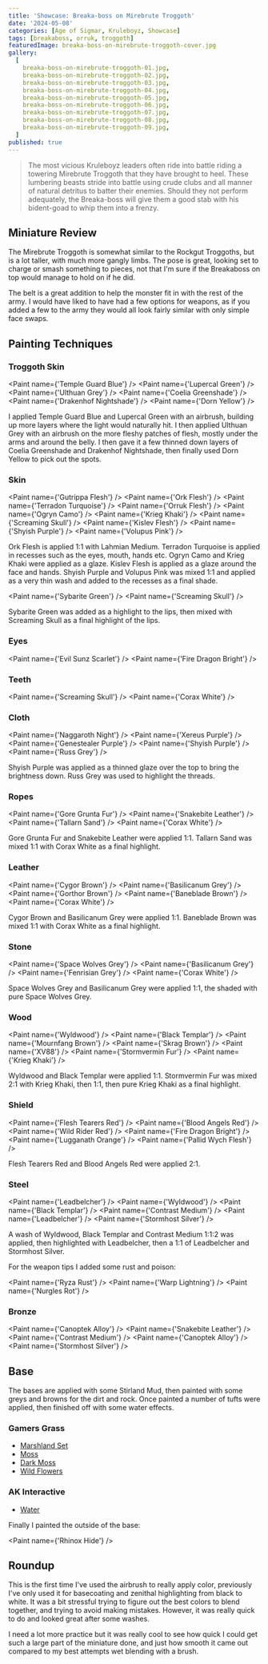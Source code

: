 ```yaml
---
title: 'Showcase: Breaka-boss on Mirebrute Troggoth'
date: '2024-05-08'
categories: [Age of Sigmar, Kruleboyz, Showcase]
tags: [breakaboss, orruk, troggoth]
featuredImage: breaka-boss-on-mirebrute-troggoth-cover.jpg
gallery:
  [
    breaka-boss-on-mirebrute-troggoth-01.jpg,
    breaka-boss-on-mirebrute-troggoth-02.jpg,
    breaka-boss-on-mirebrute-troggoth-03.jpg,
    breaka-boss-on-mirebrute-troggoth-04.jpg,
    breaka-boss-on-mirebrute-troggoth-05.jpg,
    breaka-boss-on-mirebrute-troggoth-06.jpg,
    breaka-boss-on-mirebrute-troggoth-07.jpg,
    breaka-boss-on-mirebrute-troggoth-08.jpg,
    breaka-boss-on-mirebrute-troggoth-09.jpg,
  ]
published: true
---
```



> The most vicious Kruleboyz leaders often ride into battle riding a towering Mirebrute Troggoth that they have brought
> to heel. These lumbering beasts stride into battle using crude clubs and all manner of natural detritus to batter
> their enemies. Should they not perform adequately, the Breaka-boss will give them a good stab with his bident-goad
> to whip them into a frenzy.

## Miniature Review

The Mirebrute Troggoth is somewhat similar to the Rockgut Troggoths, but is a lot taller, with much more gangly limbs.
The pose is great, looking set to charge or smash something to pieces, not that I'm sure if the Breakaboss on top
would manage to hold on if he did.

The belt is a great addition to help the monster fit in with the rest of the army. I would have liked to have had a few
options for weapons, as if you added a few to the army they would all look fairly similar with only simple face swaps.

## Painting Techniques

### Troggoth Skin

<Paint name={'Temple Guard Blue'} />
<Paint name={'Lupercal Green'} />
<Paint name={'Ulthuan Grey'} />
<Paint name={'Coelia Greenshade'} />
<Paint name={'Drakenhof Nightshade'} />
<Paint name={'Dorn Yellow'} />

I applied Temple Guard Blue and Lupercal Green with an airbrush, building up more layers where the light would
naturally hit. I then applied Ulthuan Grey with an airbrush on the more fleshy patches of flesh, mostly under the
arms and around the belly. I then gave it a few thinned down layers of Coelia Greenshade and Drakenhof Nightshade,
then finally used Dorn Yellow to pick out the spots.

### Skin

<Paint name={'Gutrippa Flesh'} />
<Paint name={'Ork Flesh'} />
<Paint name={'Terradon Turquoise'} />
<Paint name={'Orruk Flesh'} />
<Paint name={'Ogryn Camo'} />
<Paint name={'Krieg Khaki'} />
<Paint name={'Screaming Skull'} />
<Paint name={'Kislev Flesh'} />
<Paint name={'Shyish Purple'} />
<Paint name={'Volupus Pink'} />

Ork Flesh is applied 1:1 with Lahmian Medium. Terradon Turquoise is applied in recesses such as the eyes, mouth,
hands etc. Ogryn Camo and Krieg Khaki were applied as a glaze. Kislev Flesh is applied as a glaze around the face and
hands. Shyish Purple and Volupus Pink was mixed 1:1 and applied as a very thin wash and added to the recesses as a final
shade.

<Paint name={'Sybarite Green'} />
<Paint name={'Screaming Skull'} />

Sybarite Green was added as a highlight to the lips, then mixed with Screaming Skull as a final highlight of the lips.

### Eyes

<Paint name={'Evil Sunz Scarlet'} />
<Paint name={'Fire Dragon Bright'} />

### Teeth

<Paint name={'Screaming Skull'} />
<Paint name={'Corax White'} />

### Cloth

<Paint name={'Naggaroth Night'} />
<Paint name={'Xereus Purple'} />
<Paint name={'Genestealer Purple'} />
<Paint name={'Shyish Purple'} />
<Paint name={'Russ Grey'} />

Shyish Purple was applied as a thinned glaze over the top to bring the brightness down. Russ Grey was used to highlight
the threads.

### Ropes

<Paint name={'Gore Grunta Fur'} />
<Paint name={'Snakebite Leather'} />
<Paint name={'Tallarn Sand'} />
<Paint name={'Corax White'} />

Gore Grunta Fur and Snakebite Leather were applied 1:1. Tallarn Sand was mixed 1:1 with Corax White as a final
highlight.

### Leather

<Paint name={'Cygor Brown'} />
<Paint name={'Basilicanum Grey'} />
<Paint name={'Gorthor Brown'} />
<Paint name={'Baneblade Brown'} />
<Paint name={'Corax White'} />

Cygor Brown and Basilicanum Grey were applied 1:1. Baneblade Brown was mixed 1:1 with Corax White as a final highlight.

### Stone

<Paint name={'Space Wolves Grey'} />
<Paint name={'Basilicanum Grey'} />
<Paint name={'Fenrisian Grey'} />
<Paint name={'Corax White'} />

Space Wolves Grey and Basilicanum Grey were applied 1:1, the shaded with pure Space Wolves Grey.

### Wood

<Paint name={'Wyldwood'} />
<Paint name={'Black Templar'} />
<Paint name={'Mournfang Brown'} />
<Paint name={'Skrag Brown'} />
<Paint name={'XV88'} />
<Paint name={'Stormvermin Fur'} />
<Paint name={'Krieg Khaki'} />

Wyldwood and Black Templar were applied 1:1. Stormvermin Fur was mixed 2:1 with Krieg Khaki, then 1:1, then pure
Krieg Khaki as a final highlight.

### Shield

<Paint name={'Flesh Tearers Red'} />
<Paint name={'Blood Angels Red'} />
<Paint name={'Wild Rider Red'} />
<Paint name={'Fire Dragon Bright'} />
<Paint name={'Lugganath Orange'} />
<Paint name={'Pallid Wych Flesh'} />

Flesh Tearers Red and Blood Angels Red were applied 2:1.

### Steel

<Paint name={'Leadbelcher'} />
<Paint name={'Wyldwood'} />
<Paint name={'Black Templar'} />
<Paint name={'Contrast Medium'} />
<Paint name={'Leadbelcher'} />
<Paint name={'Stormhost Silver'} />

A wash of Wyldwood, Black Templar and Contrast Medium 1:1:2 was applied, then highlighted with Leadbelcher, then
a 1:1 of Leadbelcher and Stormhost Silver.

For the weapon tips I added some rust and poison:

<Paint name={'Ryza Rust'} />
<Paint name={'Warp Lightning'} />
<Paint name={'Nurgles Rot'} />

### Bronze

<Paint name={'Canoptek Alloy'} />
<Paint name={'Snakebite Leather'} />
<Paint name={'Contrast Medium'} />
<Paint name={'Canoptek Alloy'} />
<Paint name={'Stormhost Silver'} />

## Base

The bases are applied with some Stirland Mud, then painted with some greys and browns for the dirt and rock.
Once painted a number of tufts were applied, then finished off with some water effects.

### Gamers Grass

- [Marshland Set](https://gamersgrass.com/product/marshland-set/)
- [Moss](https://gamersgrass.com/product/moss-2mm/)
- [Dark Moss](https://gamersgrass.com/product/dark-moss-2mm/)
- [Wild Flowers](https://gamersgrass.com/product/wild-flowers-set/)

### AK Interactive

- [Water](https://ak-interactive.com/product/puddles-60ml/)

Finally I painted the outside of the base:

<Paint name={'Rhinox Hide'} />

## Roundup

This is the first time I've used the airbrush to really apply color, previously I've only used it for basecoating and
zenithal highlighting from black to white. It was a bit stressful trying to figure out the best colors to blend
together, and trying to avoid making mistakes. However, it was really quick to do and looked great after some washes.

I need a lot more practice but it was really cool to see how quick I could get such a large part of the miniature done,
and just how smooth it came out compared to my best attempts wet blending with a brush.
